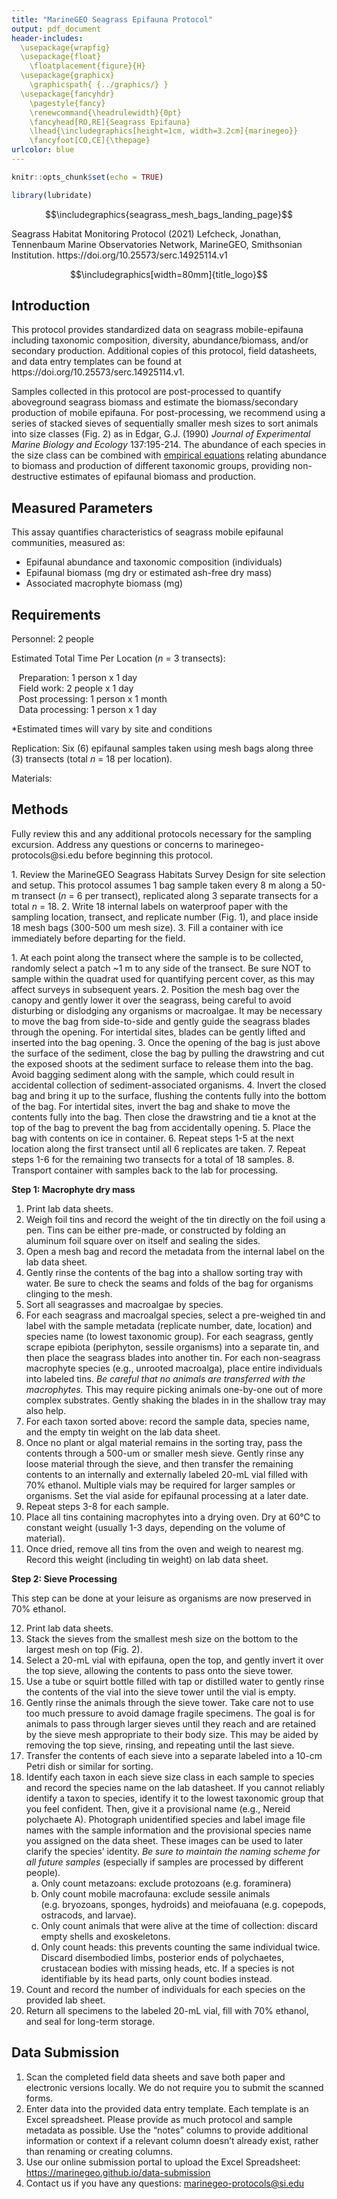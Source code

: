 ```yaml
---
title: "MarineGEO Seagrass Epifauna Protocol"
output: pdf_document
header-includes:
  \usepackage{wrapfig}
  \usepackage{float}
    \floatplacement{figure}{H}
  \usepackage{graphicx}
    \graphicspath{ {../graphics/} }
  \usepackage{fancyhdr}
    \pagestyle{fancy}
    \renewcommand{\headrulewidth}{0pt}
    \fancyhead[RO,RE]{Seagrass Epifauna}
    \lhead{\includegraphics[height=1cm, width=3.2cm]{marinegeo}}
    \fancyfoot[CO,CE]{\thepage}
urlcolor: blue
---
```


```r
knitr::opts_chunk$set(echo = TRUE)

library(lubridate)
```

\noindent\rule{\textwidth}{0.4pt}

$$\includegraphics{seagrass_mesh_bags_landing_page}$$

\underline{How to cite this work:} Seagrass Habitat Monitoring Protocol (2021) Lefcheck, Jonathan, Tennenbaum Marine Observatories Network, MarineGEO, Smithsonian Institution. https://doi.org/10.25573/serc.14925114.v1

\vspace{\baselineskip}

$$\includegraphics[width=80mm]{title_logo}$$

\thispagestyle{empty}
\clearpage
\pagenumbering{gobble}

\noindent\rule{\textwidth}{0.4pt}

## Introduction

This protocol provides standardized data on seagrass mobile-epifauna including taxonomic composition, diversity, abundance/biomass, and/or secondary production. Additional copies of this protocol, field datasheets, and data entry templates can be found at https://doi.org/10.25573/serc.14925114.v1.

Samples collected in this protocol are post-processed to quantify aboveground seagrass biomass and estimate the biomass/secondary production of mobile epifauna. For post-processing, we recommend using a series of stacked sieves of sequentially smaller mesh sizes to sort animals into size classes (Fig. 2) as in Edgar, G.J. (1990) *Journal of Experimental Marine Biology and Ecology* 137:195-214. The abundance of each species in the size class can be combined with [empirical equations](https://gist.github.com/jslefche/c480eeb2ad67ca7c9a46) relating abundance to biomass and production of different taxonomic groups, providing non-destructive estimates of epifaunal biomass and production.

\noindent\rule{\textwidth}{0.4pt}

## Measured Parameters

This assay quantifies characteristics of seagrass mobile epifaunal communities, measured as:

*	Epifaunal abundance and taxonomic composition (individuals)
*	Epifaunal biomass (mg dry or estimated ash-free dry mass)
*	Associated macrophyte biomass (mg)

\noindent\rule{\textwidth}{0.4pt}

## Requirements

Personnel: 2 people

Estimated Total Time Per Location (*n* = 3 transects):

|    Preparation: 1 person x 1 day
|    Field work: 2 people x 1 day
|    Post processing: 1 person x 1 month
|    Data processing: 1 person x 1 day

*Estimated times will vary by site and conditions

Replication: Six (6) epifaunal samples taken using mesh bags along three (3) transects (total *n* = 18 per location).

Materials:

\underline{Survey Design:}

\renewcommand{\labelitemi}{$\square$}
\setlength{\parskip}{0.1em}
\begin{itemize}
  \item 1 50-m metric transect tape
  \item Hand-held GPS unit
  \item 2 PVC marker poles (diameter and length as needed)
\end{itemize}
\vspace{\baselineskip}

\underline{Fieldwork:}

\renewcommand{\labelitemi}{$\square$}
\setlength{\parskip}{0.1em}
\begin{itemize}
  \item 18 draw-string mesh bags (300-500 micron mesh size, approximate dimensions: 75x20 cm (32x7”), with 20 cm opening) \href{https://www.thecarycompany.com/pemu-mesh-liquid-filter-bags}{(example)}
  \item Waterproof paper for internal labels
  \item 1 cooler with ice (optional)
\end{itemize}
\vspace{\baselineskip}

\underline{Post-Processing:}

\renewcommand{\labelitemi}{$\square$}
\setlength{\parskip}{0.1em}
\begin{itemize}
  \item 20+ pre-weighted foil tins \href{https://www.thomassci.com/Laboratory-Supplies/Weighing-Dishes/_/501837F4-C637-4C72-80A1-2675943DCB0B?q=Weigh%20Boat}{(example)}
  \item Sorting tray
  \item 20+ scintillation vials (20-mL) with lids
  \item 70% ethanol (0.5-1.0 L)
  \item Petri dishes
  \item Forceps (fine-tip)
  \item Pen/pencil
  \item Drying oven
  \item Nested sieve set with the following sizes: 8.0, 5.6, 4.0, 2.8, 2.0, 1.4, 1.0, 0.71 and 0.5 mm (5/16-in, \#3.5, \#5, \#7, \#10, \#14, \#18, \#25, \#35 mesh sizes respectively) \href{https://www.thomassci.com/Laboratory-Supplies/Sieves/_/3-Diameter-ASTM-Brass-Stainless-Round-Test-Sieves?q=Sieves}{(example)}
\end{itemize}
\vspace{\baselineskip}

\noindent\rule{\textwidth}{0.4pt}

## Methods

Fully review this and any additional protocols necessary for the sampling excursion. Address any questions or concerns to marinegeo-protocols@si.edu before beginning this protocol.
\vspace{\baselineskip}

\begin{wrapfigure}{r}{0.35\textwidth}
  \begin{center}
    \includegraphics[width=0.35\textwidth]{label_example}
  \end{center}
  \setlength{\belowcaptionskip}{-20pt}
  \caption{Example label with site (Carrie Bow), method (biomass), transect (1), and replicate (40 m).}
\end{wrapfigure}

\underline{Preparation:}
1.	Review the MarineGEO Seagrass Habitats Survey Design for site selection and setup. This protocol assumes 1 bag sample taken every 8 m along a 50-m transect (*n* = 6 per transect), replicated along 3 separate transects for a total *n* = 18.
2.	Write 18 internal labels on waterproof paper with the sampling location, transect, and replicate number (Fig. 1), and place inside 18 mesh bags (300-500 um mesh size).
3.	Fill a container with ice immediately before departing for the field.
\vspace{\baselineskip}

\underline{Fieldwork:}
1.	At each  point along the transect where the sample is to be collected, randomly select a patch ~1 m to any side of the transect. Be sure NOT to sample within the quadrat used for quantifying percent cover, as this may affect surveys in subsequent years.
2.	Position the mesh bag over the canopy and gently lower it over the seagrass, being careful to avoid disturbing or dislodging any organisms or macroalgae. It may be necessary to move the bag from side-to-side and gently guide the seagrass blades through the opening. For intertidal sites, blades can be gently lifted and inserted into the bag opening.
3.	Once the opening of the bag is just above the surface of the sediment, close the bag by pulling the drawstring and cut the exposed shoots at the sediment surface to release them into the bag. Avoid bagging sediment along with the sample, which could result in accidental collection of sediment-associated organisms.
4.	Invert the closed bag and bring it up to the surface, flushing the contents fully into the bottom of the bag. For intertidal sites, invert the bag and shake to move the contents fully into the bag. Then close the drawstring and tie a knot at the top of the bag to prevent the bag from accidentally opening.
5.	Place the bag with contents on ice in container.
6.	Repeat steps 1-5 at the next location along the first transect until all 6 replicates are taken.
7.	Repeat steps 1-6 for the remaining two transects for a total of 18 samples.
8.	Transport container with samples back to the lab for processing.
\vspace{\baselineskip}

\underline{Post-Processing:}
\vspace{\baselineskip}

**Step 1: Macrophyte dry mass**

1.	Print lab data sheets.
2.	Weigh foil tins and record the weight of the tin directly on the foil using a pen. Tins can be either pre-made, or constructed by folding an aluminum foil square over on itself and sealing the sides.
3.	Open a mesh bag and record the metadata from the internal label on the lab data sheet.
4.	Gently rinse the contents of the bag into a shallow sorting tray with water. Be sure to check the seams and folds of the bag for organisms clinging to the mesh.
5.	Sort all seagrasses and macroalgae by species.
6.	For each seagrass and macroalgal species, select a pre-weighed tin and label with the sample metadata (replicate number, date, location) and species name (to lowest taxonomic group). For each seagrass, gently scrape epibiota (periphyton, sessile organisms) into a separate tin, and then place the seagrass blades into another tin. For each non-seagrass macrophyte species (e.g., unrooted macroalga), place entire individuals into labeled tins. *Be careful that no animals are transferred with the macrophytes.* This may require picking animals one-by-one out of more complex substrates. Gently shaking the blades in in the shallow tray may also help.
7.	For each taxon sorted above: record the sample data, species name, and the empty tin weight on the lab data sheet.
8.	Once no plant or algal material remains in the sorting tray, pass the contents through a 500-um or smaller mesh sieve. Gently rinse any loose material through the sieve, and then transfer the remaining contents to an internally and externally labeled 20-mL vial filled with 70% ethanol. Multiple vials may be required for larger samples or organisms. Set the vial aside for epifaunal processing at a later date.
9.	Repeat steps 3-8 for each sample.
10.	Place all tins containing macrophytes into a drying oven. Dry at 60°C to constant weight (usually 1-3 days, depending on the volume of material).
11.	Once dried, remove all tins from the oven and weigh to nearest mg. Record this weight (including tin weight) on lab data sheet.
\vspace{\baselineskip}

\begin{wrapfigure}{r}{0.3\textwidth}
  \begin{center}
    \includegraphics[width=0.3\textwidth]{size_class_sieves}
  \end{center}
  \setlength{\belowcaptionskip}{-20pt}
  \caption{Example of sieve tower used to obtain size-fractionated epifaunal abundances.}
\end{wrapfigure}

**Step 2: Sieve Processing**

This step can be done at your leisure as organisms are now preserved in 70% ethanol.
\vspace{\baselineskip}

12.	Print lab data sheets.
13.	Stack the sieves from the smallest mesh size on the bottom to the largest mesh on top (Fig. 2).
14.	Select a 20-mL vial with epifauna, open the top, and gently invert it over the top sieve, allowing the contents to pass onto the sieve tower.
15.	Use a tube or squirt bottle filled with tap or distilled water to gently rinse the contents of the vial into the sieve tower until the vial is empty.
16.	Gently rinse the animals through the sieve tower. Take care not to use too much pressure to avoid damage fragile specimens. The goal is for animals to pass through larger sieves until they reach and are retained by the sieve mesh appropriate to their body size. This may be aided by removing the top sieve, rinsing, and repeating until the last sieve.
17.	Transfer the contents of each sieve into a separate labeled into a 10-cm Petri dish or similar  for sorting.
18.	Identify each taxon in each sieve size class in each sample to species and record the species name on the lab datasheet. If you cannot reliably identify a taxon to species, identify it to the lowest taxonomic group that you feel confident. Then, give it a provisional name (e.g., Nereid polychaete A). Photograph unidentified species and label image file names with the sample information and the provisional species name you assigned on the data sheet. These images can be used to later clarify the species’ identity. *Be sure to maintain the naming scheme for all future samples* (especially if samples are processed by different people).
      a) Only count metazoans: exclude protozoans (e.g. foraminera)
      b) Only count mobile macrofauna: exclude sessile animals (e.g. bryozoans, sponges, hydroids) and meiofauana (e.g. copepods, ostracods, and larvae).
      c) Only count animals that were alive at the time of collection:  discard empty shells and exoskeletons.
      d) Only count heads:  this prevents counting the same individual twice. Discard disembodied limbs, posterior ends of polychaetes, crustacean bodies with missing heads, etc. If a species is not identifiable by its head parts, only count bodies instead.
19.	Count and record the number of individuals for each species on the provided lab sheet.
20.	Return all specimens to the labeled 20-mL vial, fill with 70% ethanol, and seal for long-term storage.

\noindent\rule{\textwidth}{0.4pt}

## Data Submission

1. Scan the completed field data sheets and save both paper and electronic versions locally. We do not require you to submit the scanned forms.
2. Enter data into the provided data entry template. Each template is an Excel spreadsheet. Please provide as much protocol and sample metadata as possible. Use the “notes” columns to provide additional information or context if a relevant column doesn’t already exist, rather than renaming or creating columns.
3. Use our online submission portal to upload the Excel Spreadsheet: [https://marinegeo.github.io/data-submission](https://marinegeo.github.io/data-submission)
4. Contact us if you have any questions: [marinegeo-protocols@si.edu](mailto:marinegeo-protocols@si.edu)

